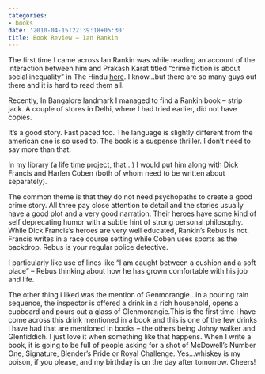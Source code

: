 ```yaml
---
categories:
- books
date: '2010-04-15T22:39:18+05:30'
title: Book Review – Ian Rankin
---
```


The first time I came across Ian Rankin was while reading an account of the interaction between him and Prakash Karat titled “crime fiction is about social inequality” in The Hindu [here](http://beta.thehindu.com/opinion/interview/article95782.ece). I know…but there are so many guys out there and it is hard to read them all.

 Recently, In Bangalore landmark I managed to find a Rankin book – strip jack. A couple of stores in Delhi, where I had tried earlier, did not have copies.

 It’s a good story. Fast paced too. The language is slightly different from the american one is so used to. The book is a suspense thriller. I don’t need to say more than that.

 In my library (a life time project, that…) I would put him along with Dick Francis and Harlen Coben (both of whom need to be written about separately).

 The common theme is that they do not need psychopaths to create a good crime story. All three pay close attention to detail and the stories usually have a good plot and a very good narration. Their heroes have some kind of self deprecating humor with a subtle hint of strong personal philosophy. While Dick Francis’s heroes are very well educated, Rankin’s Rebus is not. Francis writes in a race course setting while Coben uses sports as the backdrop. Rebus is your regular police detective.

 I particularly like use of lines like “I am caught between a cushion and a soft place” – Rebus thinking about how he has grown comfortable with his job and life.

 The other thing i liked was the mention of Genmorangie…in a pouring rain sequence, the inspector is offered a drink in a rich household, opens a cupboard and pours out a glass of Glenmorangie.This is the first time I have come across this drink mentioned in a book and this is one of the few drinks i have had that are mentioned in books – the others being Johny walker and Glenfiddich. I just love it when something like that happens. When I write a book, it is going to be full of people asking for a shot of McDowell’s Number One, Signature, Blender’s Pride or Royal Challenge. Yes…whiskey is my poison, if you please, and my birthday is on the day after tomorrow. Cheers!

<!--
post-19
https://venugvgk.wordpress.com/2010/04/15/book-review-ian-rankin/
-->
